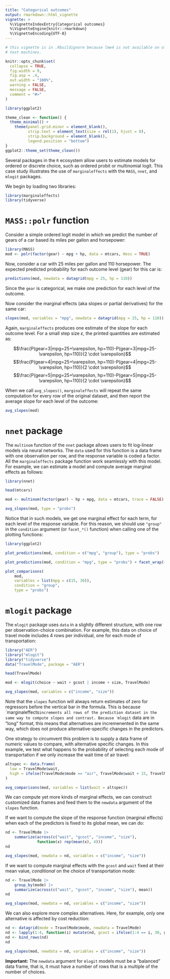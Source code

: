 ```yaml
---
title: "Categorical outcomes"
output: rmarkdown::html_vignette
vignette: >
  %\VignetteIndexEntry{Categorical outcomes}
  %\VignetteEngine{knitr::rmarkdown}
  %\VignetteEncoding{UTF-8}
---
```


```r
# this vignette is in .Rbuildignore because lme4 is not available on old CRAN
# test machines.

knitr::opts_chunk$set(
  collapse = TRUE,
  fig.width = 9,
  fig.asp = .4,
  out.width = "100%",
  warning = FALSE,
  message = FALSE,
  comment = "#>"
)

library(ggplot2)

theme_clean <- function() {
  theme_minimal() +
    theme(panel.grid.minor = element_blank(),
          strip.text = element_text(size = rel(1), hjust = 0),
          strip.background = element_blank(),
          legend.position = "bottom")
}
ggplot2::theme_set(theme_clean())
```

Several packages in the `R` ecosystem allow users to estimate models for ordered or discrete choice, such as ordered probit or multinomial logit. This case study illustrates the use of `marginaleffects` with the `MASS`,  `nnet`, and `mlogit` packages.

We begin by loading two libraries:

```r
library(marginaleffects)
library(tidyverse)
```

# `MASS::polr` function

Consider a simple ordered logit model in which we predict the number of gears of a car based its miles per gallon and horsepower:


```r
library(MASS)
mod <- polr(factor(gear) ~ mpg + hp, data = mtcars, Hess = TRUE)
```

Now, consider a car with 25 miles per gallon and 110 horsepower. The expected predicted probability for each outcome level (gear) for this car is:

```r
predictions(mod, newdata = datagrid(mpg = 25, hp = 110))
```

Since the `gear` is categorical, we make one prediction for each level of the outcome.

Now consider the marginal effects (aka slopes or partial derivatives) for the same car:

```r
slopes(mod, variables = "mpg", newdata = datagrid(mpg = 25, hp = 110))
```

Again, `marginaleffects` produces one estimate of the slope for each outcome level. For a small step size $\varepsilon$, the printed quantities are estimated as:

$$\frac{P(gear=3|mpg=25+\varepsilon, hp=110)-P(gear=3|mpg=25-\varepsilon, hp=110)}{2 \cdot \varepsilon}$$
$$\frac{P(gear=4|mpg=25+\varepsilon, hp=110)-P(gear=4|mpg=25-\varepsilon, hp=110)}{2 \cdot \varepsilon}$$
$$\frac{P(gear=5|mpg=25+\varepsilon, hp=110)-P(gear=5|mpg=25-\varepsilon, hp=110)}{2 \cdot \varepsilon}$$

When we call `avg_slopes()`, `marginaleffects` will repeat the same computation for every row of the original dataset, and then report the average slope for each level of the outcome:

```r
avg_slopes(mod)
```

# `nnet` package

The `multinom` function of the `nnet` package allows users to fit log-linear models via neural networks. The `data` used for this function is a data frame with one observation per row, and the response variable is coded a factor. All the `marginaleffects` package function work seamlessly with this model. For example, we can estimate a model and compute average marginal effects as follows:

```r
library(nnet)

head(mtcars)

mod <- multinom(factor(gear) ~ hp + mpg, data = mtcars, trace = FALSE)

avg_slopes(mod, type = "probs")
```

Notice that in such models, we get one marginal effect for each term, for each level of the response variable. For this reason, we should use `"group"` in the `condition` argument (or `facet_*()` function) when calling one of the plotting functions:

```r
library(ggplot2)

plot_predictions(mod, condition = c("mpg", "group"), type = "probs")

plot_predictions(mod, condition = "mpg", type = "probs") + facet_wrap(~group)

plot_comparisons(
    mod,
    variables = list(mpg = c(15, 30)),
    condition = "group",
    type = "probs")
```

# `mlogit` package

The `mlogit` package uses `data` in a slightly different structure, with one row per observation-choice combination. For example, this data on choice of travel mode includes 4 rows per individual, one for each mode of transportation:

```r
library("AER")
library("mlogit")
library("tidyverse")
data("TravelMode", package = "AER")

head(TravelMode)

mod <- mlogit(choice ~ wait + gcost | income + size, TravelMode)

avg_slopes(mod, variables = c("income", "size"))
```

Note that the `slopes` function will always return estimates of zero for regressors before the vertical bar in the formula. This is because ˋmarginaleffects` increments all rows of the prediction dataset in the same way to compute slopes and contrast. Because ˋmlogit` data are in "long" format, this means that alternatives are incremenented in the same way, which does not produce alternative-specific changes in the predictors.

One strategy to circumvent this problem is to supply a data frame of numeric values to compare, with alternative specific changes. In this example, we test what happens to the probability of selecting each mode of transportation if we only increase the wait time of air travel:

```r
altspec <- data.frame(
  low = TravelMode$wait,
  high = ifelse(TravelMode$mode == "air", TravelMode$wait + 15, TravelMode$wait)
)

avg_comparisons(mod, variables = list(wait = altspec))
```

We can compute yet more kinds of marginal effects, we can construct customized data frames and feed them to the `newdata` argument of the `slopes` function. 

If we want to compute the slope of the response function (marginal effects) when each of the predictors is fixed to its global mean, we can do:

```r
nd <- TravelMode |>
    summarize(across(c("wait", "gcost", "income", "size"),
              function(x) rep(mean(x), 4)))
nd

avg_slopes(mod, newdata = nd, variables = c("income", "size"))
```

If we want to compute marginal effects with the `gcost` and `wait` fixed at their mean value, *conditional* on the choice of transportation mode:

```r
nd <- TravelMode |>
    group_by(mode) |>
    summarize(across(c("wait", "gcost", "income", "size"), mean))
nd

avg_slopes(mod, newdata = nd, variables = c("income", "size"))
```

We can also explore more complex alternatives. Here, for example, only one alternative is affected by cost reduction:

```r
nd <- datagrid(mode = TravelMode$mode, newdata = TravelMode)
nd <- lapply(1:4, function(i) mutate(nd, gcost = ifelse(1:4 == i, 30, gcost)))
nd <- bind_rows(nd)
nd

avg_slopes(mod, newdata = nd, variables = c("income", "size"))
```

**Important:** The `newdata` argument for `mlogit` models must be a "balanced" data frame, that is, it must have a number of rows that is a multiple of the number of choices.